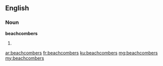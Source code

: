 ==English==

===Noun===
'''beachcombers'''

# {{plural of|beachcomber}}

[[ar:beachcombers]]
[[fr:beachcombers]]
[[ku:beachcombers]]
[[mg:beachcombers]]
[[my:beachcombers]]